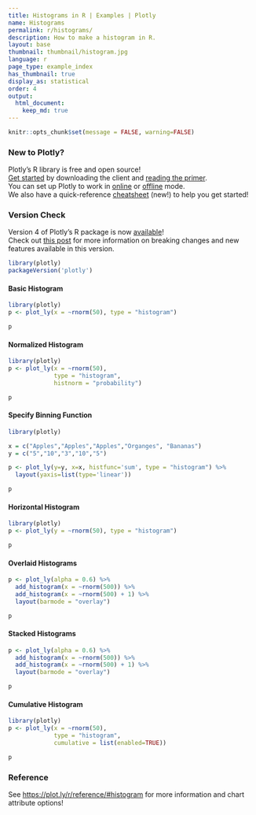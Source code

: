 ```yaml
---
title: Histograms in R | Examples | Plotly
name: Histograms
permalink: r/histograms/
description: How to make a histogram in R.
layout: base
thumbnail: thumbnail/histogram.jpg
language: r
page_type: example_index
has_thumbnail: true
display_as: statistical
order: 4
output:
  html_document:
    keep_md: true
---
```


```r
knitr::opts_chunk$set(message = FALSE, warning=FALSE)
```
### New to Plotly?

Plotly's R library is free and open source!<br>
[Get started](https://plot.ly/r/getting-started/) by downloading the client and [reading the primer](https://plot.ly/r/getting-started/).<br>
You can set up Plotly to work in [online](https://plot.ly/r/getting-started/#hosting-graphs-in-your-online-plotly-account) or [offline](https://plot.ly/r/offline/) mode.<br>
We also have a quick-reference [cheatsheet](https://images.plot.ly/plotly-documentation/images/r_cheat_sheet.pdf) (new!) to help you get started!

### Version Check

Version 4 of Plotly's R package is now [available](https://plot.ly/r/getting-started/#installation)!<br>
Check out [this post](http://moderndata.plot.ly/upgrading-to-plotly-4-0-and-above/) for more information on breaking changes and new features available in this version.
```r
library(plotly)
packageVersion('plotly')
```

#### Basic Histogram

```r
library(plotly)
p <- plot_ly(x = ~rnorm(50), type = "histogram")

p
```

#### Normalized Histogram

```r
library(plotly)
p <- plot_ly(x = ~rnorm(50),
             type = "histogram",
             histnorm = "probability")

p
```

#### Specify Binning Function

```r
library(plotly)

x = c("Apples","Apples","Apples","Organges", "Bananas")
y = c("5","10","3","10","5")

p <- plot_ly(y=y, x=x, histfunc='sum', type = "histogram") %>%
  layout(yaxis=list(type='linear'))

p
```

#### Horizontal Histogram

```r
library(plotly)
p <- plot_ly(y = ~rnorm(50), type = "histogram")

p
```

#### Overlaid Histograms

```r
p <- plot_ly(alpha = 0.6) %>%
  add_histogram(x = ~rnorm(500)) %>%
  add_histogram(x = ~rnorm(500) + 1) %>%
  layout(barmode = "overlay")

p
```

#### Stacked Histograms

```r
p <- plot_ly(alpha = 0.6) %>%
  add_histogram(x = ~rnorm(500)) %>%
  add_histogram(x = ~rnorm(500) + 1) %>%
  layout(barmode = "overlay")

p
```

#### Cumulative Histogram

```r
library(plotly)
p <- plot_ly(x = ~rnorm(50),
             type = "histogram",
             cumulative = list(enabled=TRUE))

p
```

### Reference

See [https://plot.ly/r/reference/#histogram](https://plot.ly/r/reference/#histogram) for more information and chart attribute options!

